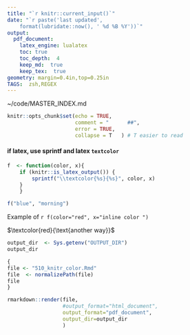 ```yaml
---
title: "`r knitr::current_input()`"
date: "`r paste('last updated', 
    format(lubridate::now(), ' %d %B %Y'))`"
output:   
  pdf_document:   
    latex_engine: lualatex  
    toc: true
    toc_depth:  4   
    keep_md:  true 
    keep_tex:  true
geometry: margin=0.4in,top=0.25in   
TAGS:  zsh,REGEX
---
```

~/code/MASTER_INDEX.md

<!--
!zathura ~/Downloads/print_and_delete/3010_zsh_knitr.pdf
-->



```r
knitr::opts_chunk$set(echo = TRUE,
                      comment = "      ##",
                      error = TRUE,
                      collapse = T   ) # T easier to read
```


#### if latex, use sprintf and latex `textcolor`  

```r
f  <- function(color, x){
    if (knitr::is_latex_output()) {
        sprintf("\\textcolor{%s}{%s}", color, x)
    }
    }

f("blue", "morning")
```

Example of `r f(color="red", x="inline color ")`


$\textcolor{red}{\text{another way}}$




```r


output_dir  <- Sys.getenv("OUTPUT_DIR")
output_dir

{
file <- "510_knitr_color.Rmd"
file  <- normalizePath(file)
file
}

rmarkdown::render(file,
                  #output_format="html_document",
                  output_format="pdf_document",
                  output_dir=output_dir
                  )

```

